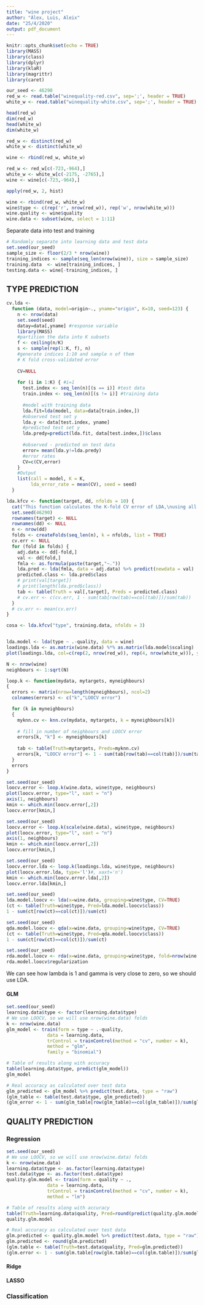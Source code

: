 ```yaml
---
title: "wine project"
author: "Àlex, Luis, Aleix"
date: "25/4/2020"
output: pdf_document
---
```


```r
knitr::opts_chunk$set(echo = TRUE)
library(MASS)
library(class)
library(dplyr)
library(klaR)
library(magrittr)
library(caret)
```



```r
our_seed <- 46290
red_w <- read.table("winequality-red.csv", sep=';', header = TRUE)
white_w <- read.table("winequality-white.csv", sep=';', header = TRUE)
```


```r
head(red_w)
dim(red_w)
head(white_w)
dim(white_w)
```

```r
red_w <- distinct(red_w)
white_w <- distinct(white_w)

wine <- rbind(red_w, white_w)

red_w <- red_w[c(-723,-964),]
white_w <- white_w[c(-2175, -2765),]
wine <- wine[c(-723,-964),]
```

```r
apply(red_w, 2, hist)
```

```r
wine <- rbind(red_w, white_w)
wine$type <- c(rep('r', nrow(red_w)), rep('w', nrow(white_w)))
wine.quality <- wine$quality
wine.data <- subset(wine, select = 1:11)
```


Separate data into test and training
```r
# Randomly separate into learning data and test data
set.seed(our_seed)
sample_size <- floor(2/3 * nrow(wine))
training_indices <- sample(seq_len(nrow(wine)), size = sample_size)
training.data  <- wine[training_indices, ]
testing.data <- wine[-training_indices, ]
```

## TYPE PREDICTION
```r

cv.lda <-
  function (data, model=origin~., yname="origin", K=10, seed=123) {
    n <- nrow(data)
    set.seed(seed)
    datay=data[,yname] #response variable
    library(MASS)
    #partition the data into K subsets
    f <- ceiling(n/K)
    s <- sample(rep(1:K, f), n)  
    #generate indices 1:10 and sample n of them  
    # K fold cross-validated error
    
    CV=NULL
    
    for (i in 1:K) { #i=1
      test.index <- seq_len(n)[(s == i)] #test data
      train.index <- seq_len(n)[(s != i)] #training data
      
      #model with training data
      lda.fit=lda(model, data=data[train.index,])
      #observed test set y
      lda.y <- data[test.index, yname]
      #predicted test set y
      lda.predy=predict(lda.fit, data[test.index,])$class
      
      #observed - predicted on test data
      error= mean(lda.y!=lda.predy)
      #error rates 
      CV=c(CV,error)
    }
    #Output
    list(call = model, K = K, 
         lda_error_rate = mean(CV), seed = seed)  
  }

lda.kfcv <- function(target, dd, nfolds = 10) {
  cat("This function calculates the K-fold CV error of LDA,\nusing all present variables except for the target.\n")
  set.seed(46290)
  rownames(target) <- NULL
  rownames(dd) <- NULL
  n <- nrow(dd)
  folds <- createFolds(seq_len(n), k = nfolds, list = TRUE)
  cv.err <- NULL
  for (fold in folds) {
    adj.data <- dd[-fold,]
    val <- dd[fold,]
    fmla <- as.formula(paste(target,"~."))
    lda.pred <- lda(fmla, data = adj.data) %>% predict(newdata = val)
    predicted.class <- lda.pred$class
    # print(val[target])
    # print(length(lda.pred$class))
    tab <- table(Truth = val[,target], Preds = predicted.class)
    # cv.err <- c(cv.err, 1 - sum(tab[row(tab)==col(tab)])/sum(tab))
  }
  # cv.err <- mean(cv.err)
}

cosa <- lda.kfcv("type", training.data, nfolds = 3)


lda.model <- lda(type ~ .-quality, data = wine)
loadings.lda <- as.matrix(wine.data) %*% as.matrix(lda.model$scaling)
plot(loadings.lda, col=c(rep(2, nrow(red_w)), rep(4, nrow(white_w))), ylab = "Projected coordinates", main = "LDA projection")
```


```r
N <- nrow(wine)
neighbours <- 1:sqrt(N)

loop.k <- function(mydata, mytargets, myneighbours)
{
  errors <- matrix(nrow=length(myneighbours), ncol=2)
  colnames(errors) <- c("k","LOOCV error")

  for (k in myneighbours)
  {
    myknn.cv <- knn.cv(mydata, mytargets, k = myneighbours[k])
  
    # fill in number of neighbours and LOOCV error
    errors[k, "k"] <- myneighbours[k]
  
    tab <- table(Truth=mytargets, Preds=myknn.cv)
    errors[k, "LOOCV error"] <- 1 - sum(tab[row(tab)==col(tab)])/sum(tab)
  }
  errors
}
```

```r
set.seed(our_seed)
loocv.error <- loop.k(wine.data, wine$type, neighbours)
plot(loocv.error, type="l", xaxt = "n")
axis(1, neighbours)
kmin <- which.min(loocv.error[,2])
loocv.error[kmin,]
```


```r
set.seed(our_seed)
loocv.error <- loop.k(scale(wine.data), wine$type, neighbours)
plot(loocv.error, type="l", xaxt = "n")
axis(1, neighbours)
kmin <- which.min(loocv.error[,2])
loocv.error[kmin,]
```

```r
set.seed(our_seed)
loocv.error.lda <- loop.k(loadings.lda, wine$type, neighbours)
plot(loocv.error.lda, type='l')#, xaxt='n')
kmin <- which.min(loocv.error.lda[,2])
loocv.error.lda[kmin,]
```


```r
set.seed(our_seed)
lda.model.loocv <- lda(x=wine.data, grouping=wine$type, CV=TRUE)
(ct <- table(Truth=wine$type, Pred=lda.model.loocv$class))
1 - sum(ct[row(ct)==col(ct)])/sum(ct)
```

```r
set.seed(our_seed)
qda.model.loocv <- qda(x=wine.data, grouping=wine$type, CV=TRUE)
(ct <- table(Truth=wine$type, Pred=qda.model.loocv$class))
1 - sum(ct[row(ct)==col(ct)])/sum(ct)
```


```r
set.seed(our_seed)
rda.model.loocv <- rda(x=wine.data, grouping=wine$type, fold=nrow(wine.data))
rda.model.loocv$regularization
```
We can see how lambda is 1 and gamma is very close to zero, so we should use LDA.


#### GLM
```r
set.seed(our_seed)
learning.data$type <- factor(learning.data$type)
# We use LOOCV, so we will use nrow(wine.data) folds
k <- nrow(wine.data)
glm_model <- train(form = type ~ .-quality,
               data = learning.data,
               trControl = trainControl(method = "cv", number = k),
               method = "glm",
               family = "binomial")

# Table of results along with accuracy
table(learning.data$type, predict(glm_model))
glm_model

# Real accuracy as calculated over test data
glm_predicted <- glm_model %>% predict(test.data, type = "raw")
(glm_table <- table(test.data$type, glm_predicted))
(glm_error <- 1 - sum(glm_table[row(glm_table)==col(glm_table)])/sum(glm_table))
```

## QUALITY PREDICTION

### Regression
```r
set.seed(our_seed)
# We use LOOCV, so we will use nrow(wine.data) folds
k <- nrow(wine.data)
learning.data$type <- as.factor(learning.data$type)
test.data$type <- as.factor(test.data$type)
quality.glm.model <- train(form = quality ~ .,
               data = learning.data,
               trControl = trainControl(method = "cv", number = k),
               method = "lm")

# Table of results along with accuracy
table(Truth=learning.data$quality, Pred=round(predict(quality.glm.model)))
quality.glm.model

# Real accuracy as calculated over test data
glm.predicted <- quality.glm.model %>% predict(test.data, type = "raw")
glm.predicted <- round(glm.predicted)
(glm.table <- table(Truth=test.data$quality, Pred=glm.predicted))
(glm.error <- 1 - sum(glm.table[row(glm.table)==col(glm.table)])/sum(glm.table))
```
#### Ridge
#### LASSO

### Classification

